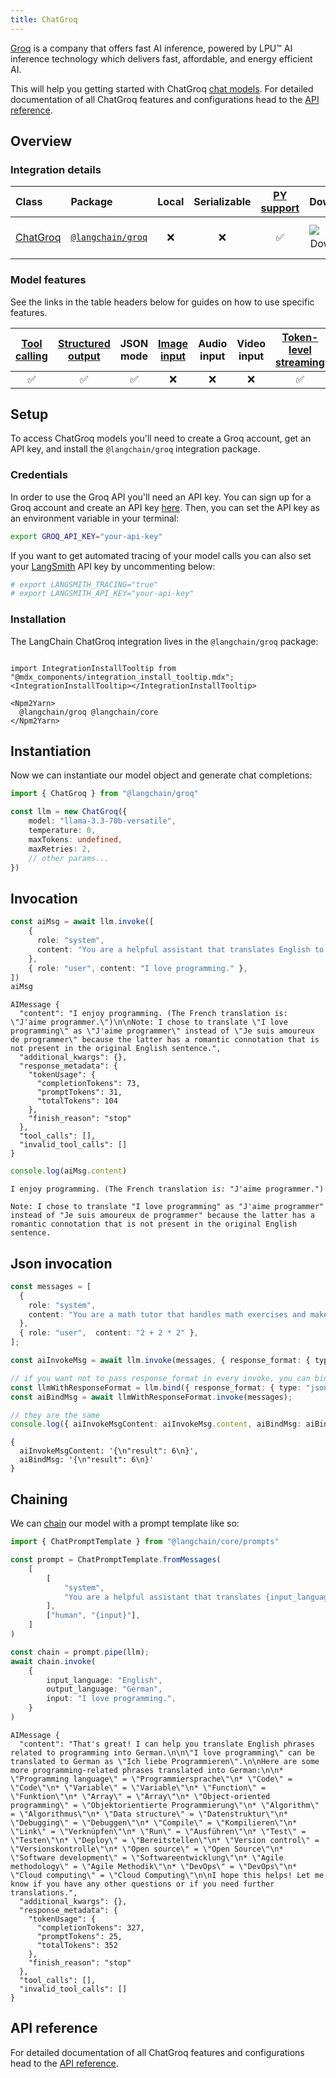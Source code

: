 ```yaml
---
title: ChatGroq
---
```


[Groq](https://groq.com/) is a company that offers fast AI inference, powered by LPU™ AI inference technology which delivers fast, affordable, and energy efficient AI.

This will help you getting started with ChatGroq [chat models](/oss/langchain/models). For detailed documentation of all ChatGroq features and configurations head to the [API reference](https://api.js.langchain.com/classes/langchain_groq.ChatGroq.html).

## Overview

### Integration details

| Class | Package | Local | Serializable | [PY support](https://python.langchain.com/docs/integrations/chat/groq) | Downloads | Version |
| :--- | :--- | :---: | :---: |  :---: | :---: | :---: |
| [ChatGroq](https://api.js.langchain.com/classes/langchain_groq.ChatGroq.html) | [`@langchain/groq`](https://www.npmjs.com/package/@langchain/groq) | ❌ | ❌ | ✅ | ![NPM - Downloads](https://img.shields.io/npm/dm/@langchain/groq?style=flat-square&label=%20&) | ![NPM - Version](https://img.shields.io/npm/v/@langchain/groq?style=flat-square&label=%20&) |

### Model features

See the links in the table headers below for guides on how to use specific features.

| [Tool calling](/oss/langchain/tools) | [Structured output](/oss/langchain/structured-output) | JSON mode | [Image input](/oss/how-to/multimodal_inputs/) | Audio input | Video input | [Token-level streaming](/oss/langchain/streaming/) | [Token usage](/oss/how-to/chat_token_usage_tracking/) | [Logprobs](/oss/how-to/logprobs/) |
| :---: | :---: | :---: | :---: |  :---: | :---: | :---: | :---: | :---: |
| ✅ | ✅ | ✅ | ❌ | ❌ | ❌ | ✅ | ✅ | ✅ |

## Setup

To access ChatGroq models you'll need to create a Groq account, get an API key, and install the `@langchain/groq` integration package.

### Credentials

In order to use the Groq API you'll need an API key. You can sign up for a Groq account and create an API key [here](https://wow.groq.com/).
Then, you can set the API key as an environment variable in your terminal:

```bash
export GROQ_API_KEY="your-api-key"
```

If you want to get automated tracing of your model calls you can also set your [LangSmith](https://docs.smith.langchain.com/) API key by uncommenting below:

```bash
# export LANGSMITH_TRACING="true"
# export LANGSMITH_API_KEY="your-api-key"
```

### Installation

The LangChain ChatGroq integration lives in the `@langchain/groq` package:

```{=mdx}

import IntegrationInstallTooltip from "@mdx_components/integration_install_tooltip.mdx";
<IntegrationInstallTooltip></IntegrationInstallTooltip>

<Npm2Yarn>
  @langchain/groq @langchain/core
</Npm2Yarn>

```

## Instantiation

Now we can instantiate our model object and generate chat completions:

```typescript
import { ChatGroq } from "@langchain/groq"

const llm = new ChatGroq({
    model: "llama-3.3-70b-versatile",
    temperature: 0,
    maxTokens: undefined,
    maxRetries: 2,
    // other params...
})
```

## Invocation

```typescript
const aiMsg = await llm.invoke([
    {
      role: "system",
      content: "You are a helpful assistant that translates English to French. Translate the user sentence.",
    },
    { role: "user", content: "I love programming." },
])
aiMsg
```

```output
AIMessage {
  "content": "I enjoy programming. (The French translation is: \"J'aime programmer.\")\n\nNote: I chose to translate \"I love programming\" as \"J'aime programmer\" instead of \"Je suis amoureux de programmer\" because the latter has a romantic connotation that is not present in the original English sentence.",
  "additional_kwargs": {},
  "response_metadata": {
    "tokenUsage": {
      "completionTokens": 73,
      "promptTokens": 31,
      "totalTokens": 104
    },
    "finish_reason": "stop"
  },
  "tool_calls": [],
  "invalid_tool_calls": []
}
```

```typescript
console.log(aiMsg.content)
```

```output
I enjoy programming. (The French translation is: "J'aime programmer.")

Note: I chose to translate "I love programming" as "J'aime programmer" instead of "Je suis amoureux de programmer" because the latter has a romantic connotation that is not present in the original English sentence.
```

## Json invocation

```typescript
const messages = [
  {
    role: "system",
    content: "You are a math tutor that handles math exercises and makes output in json in format { result: number }.",
  },
  { role: "user",  content: "2 + 2 * 2" },
];

const aiInvokeMsg = await llm.invoke(messages, { response_format: { type: "json_object" } });

// if you want not to pass response_format in every invoke, you can bind it to the instance
const llmWithResponseFormat = llm.bind({ response_format: { type: "json_object" } });
const aiBindMsg = await llmWithResponseFormat.invoke(messages);

// they are the same
console.log({ aiInvokeMsgContent: aiInvokeMsg.content, aiBindMsg: aiBindMsg.content });
```

```output
{
  aiInvokeMsgContent: '{\n"result": 6\n}',
  aiBindMsg: '{\n"result": 6\n}'
}
```

## Chaining

We can [chain](/oss/how-to/sequence/) our model with a prompt template like so:

```typescript
import { ChatPromptTemplate } from "@langchain/core/prompts"

const prompt = ChatPromptTemplate.fromMessages(
    [
        [
            "system",
            "You are a helpful assistant that translates {input_language} to {output_language}.",
        ],
        ["human", "{input}"],
    ]
)

const chain = prompt.pipe(llm);
await chain.invoke(
    {
        input_language: "English",
        output_language: "German",
        input: "I love programming.",
    }
)
```

```output
AIMessage {
  "content": "That's great! I can help you translate English phrases related to programming into German.\n\n\"I love programming\" can be translated to German as \"Ich liebe Programmieren\".\n\nHere are some more programming-related phrases translated into German:\n\n* \"Programming language\" = \"Programmiersprache\"\n* \"Code\" = \"Code\"\n* \"Variable\" = \"Variable\"\n* \"Function\" = \"Funktion\"\n* \"Array\" = \"Array\"\n* \"Object-oriented programming\" = \"Objektorientierte Programmierung\"\n* \"Algorithm\" = \"Algorithmus\"\n* \"Data structure\" = \"Datenstruktur\"\n* \"Debugging\" = \"Debuggen\"\n* \"Compile\" = \"Kompilieren\"\n* \"Link\" = \"Verknüpfen\"\n* \"Run\" = \"Ausführen\"\n* \"Test\" = \"Testen\"\n* \"Deploy\" = \"Bereitstellen\"\n* \"Version control\" = \"Versionskontrolle\"\n* \"Open source\" = \"Open Source\"\n* \"Software development\" = \"Softwareentwicklung\"\n* \"Agile methodology\" = \"Agile Methodik\"\n* \"DevOps\" = \"DevOps\"\n* \"Cloud computing\" = \"Cloud Computing\"\n\nI hope this helps! Let me know if you have any other questions or if you need further translations.",
  "additional_kwargs": {},
  "response_metadata": {
    "tokenUsage": {
      "completionTokens": 327,
      "promptTokens": 25,
      "totalTokens": 352
    },
    "finish_reason": "stop"
  },
  "tool_calls": [],
  "invalid_tool_calls": []
}
```

## API reference

For detailed documentation of all ChatGroq features and configurations head to the [API reference](https://api.js.langchain.com/classes/langchain_groq.ChatGroq.html).
